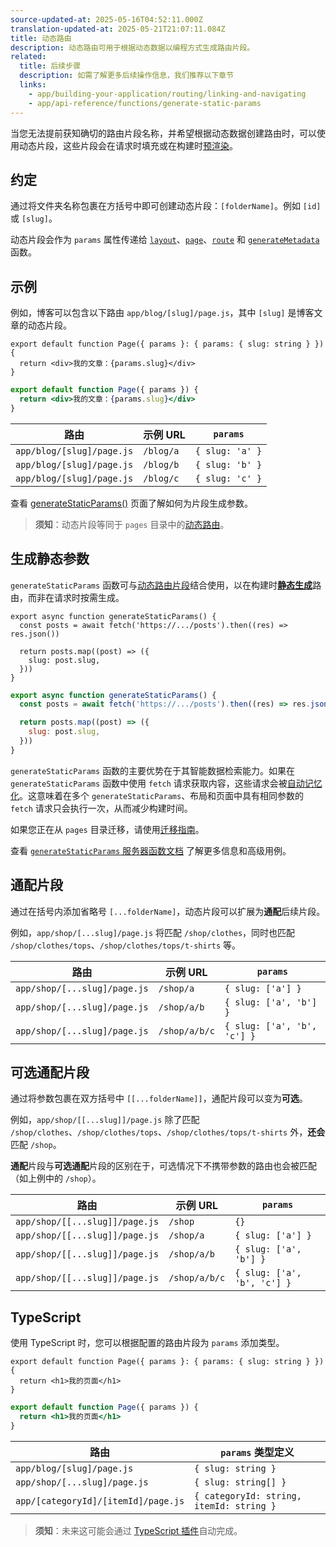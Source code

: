 ```yaml
---
source-updated-at: 2025-05-16T04:52:11.000Z
translation-updated-at: 2025-05-21T21:07:11.084Z
title: 动态路由
description: 动态路由可用于根据动态数据以编程方式生成路由片段。
related:
  title: 后续步骤
  description: 如需了解更多后续操作信息，我们推荐以下章节
  links:
    - app/building-your-application/routing/linking-and-navigating
    - app/api-reference/functions/generate-static-params
---
```


当您无法提前获知确切的路由片段名称，并希望根据动态数据创建路由时，可以使用动态片段，这些片段会在请求时填充或在构建时[预渲染](#generating-static-params)。

## 约定

通过将文件夹名称包裹在方括号中即可创建动态片段：`[folderName]`。例如 `[id]` 或 `[slug]`。

动态片段会作为 `params` 属性传递给 [`layout`](/docs/app/api-reference/file-conventions/layout)、[`page`](/docs/app/api-reference/file-conventions/page)、[`route`](/docs/app/building-your-application/routing/route-handlers) 和 [`generateMetadata`](/docs/app/api-reference/functions/generate-metadata#generatemetadata-function) 函数。

## 示例

例如，博客可以包含以下路由 `app/blog/[slug]/page.js`，其中 `[slug]` 是博客文章的动态片段。

```tsx filename="app/blog/[slug]/page.tsx" switcher
export default function Page({ params }: { params: { slug: string } }) {
  return <div>我的文章：{params.slug}</div>
}
```

```jsx filename="app/blog/[slug]/page.js" switcher
export default function Page({ params }) {
  return <div>我的文章：{params.slug}</div>
}
```

| 路由                      | 示例 URL    | `params`        |
| ------------------------- | ----------- | --------------- |
| `app/blog/[slug]/page.js` | `/blog/a`   | `{ slug: 'a' }` |
| `app/blog/[slug]/page.js` | `/blog/b`   | `{ slug: 'b' }` |
| `app/blog/[slug]/page.js` | `/blog/c`   | `{ slug: 'c' }` |

查看 [generateStaticParams()](#generating-static-params) 页面了解如何为片段生成参数。

> **须知**：动态片段等同于 `pages` 目录中的[动态路由](/docs/app/building-your-application/routing/dynamic-routes)。

## 生成静态参数

`generateStaticParams` 函数可与[动态路由片段](/docs/app/building-your-application/routing/dynamic-routes)结合使用，以在构建时[**静态生成**](/docs/app/building-your-application/rendering/server-components#static-rendering-default)路由，而非在请求时按需生成。

```tsx filename="app/blog/[slug]/page.tsx" switcher
export async function generateStaticParams() {
  const posts = await fetch('https://.../posts').then((res) => res.json())

  return posts.map((post) => ({
    slug: post.slug,
  }))
}
```

```jsx filename="app/blog/[slug]/page.js" switcher
export async function generateStaticParams() {
  const posts = await fetch('https://.../posts').then((res) => res.json())

  return posts.map((post) => ({
    slug: post.slug,
  }))
}
```

`generateStaticParams` 函数的主要优势在于其智能数据检索能力。如果在 `generateStaticParams` 函数中使用 `fetch` 请求获取内容，这些请求会被[自动记忆化](/docs/app/building-your-application/caching#request-memoization)。这意味着在多个 `generateStaticParams`、布局和页面中具有相同参数的 `fetch` 请求只会执行一次，从而减少构建时间。

如果您正在从 `pages` 目录迁移，请使用[迁移指南](/docs/app/building-your-application/upgrading/app-router-migration#dynamic-paths-getstaticpaths)。

查看 [`generateStaticParams` 服务器函数文档](/docs/app/api-reference/functions/generate-static-params) 了解更多信息和高级用例。

## 通配片段

通过在括号内添加省略号 `[...folderName]`，动态片段可以扩展为**通配**后续片段。

例如，`app/shop/[...slug]/page.js` 将匹配 `/shop/clothes`，同时也匹配 `/shop/clothes/tops`、`/shop/clothes/tops/t-shirts` 等。

| 路由                        | 示例 URL      | `params`                    |
| ---------------------------- | ------------- | --------------------------- |
| `app/shop/[...slug]/page.js` | `/shop/a`     | `{ slug: ['a'] }`           |
| `app/shop/[...slug]/page.js` | `/shop/a/b`   | `{ slug: ['a', 'b'] }`      |
| `app/shop/[...slug]/page.js` | `/shop/a/b/c` | `{ slug: ['a', 'b', 'c'] }` |

## 可选通配片段

通过将参数包裹在双方括号中 `[[...folderName]]`，通配片段可以变为**可选**。

例如，`app/shop/[[...slug]]/page.js` 除了匹配 `/shop/clothes`、`/shop/clothes/tops`、`/shop/clothes/tops/t-shirts` 外，**还会**匹配 `/shop`。

**通配**片段与**可选通配**片段的区别在于，可选情况下不携带参数的路由也会被匹配（如上例中的 `/shop`）。

| 路由                          | 示例 URL      | `params`                    |
| ------------------------------ | ------------- | --------------------------- |
| `app/shop/[[...slug]]/page.js` | `/shop`       | `{}`                        |
| `app/shop/[[...slug]]/page.js` | `/shop/a`     | `{ slug: ['a'] }`           |
| `app/shop/[[...slug]]/page.js` | `/shop/a/b`   | `{ slug: ['a', 'b'] }`      |
| `app/shop/[[...slug]]/page.js` | `/shop/a/b/c` | `{ slug: ['a', 'b', 'c'] }` |

## TypeScript

使用 TypeScript 时，您可以根据配置的路由片段为 `params` 添加类型。

```tsx filename="app/blog/[slug]/page.tsx" switcher
export default function Page({ params }: { params: { slug: string } }) {
  return <h1>我的页面</h1>
}
```

```jsx filename="app/blog/[slug]/page.js" switcher
export default function Page({ params }) {
  return <h1>我的页面</h1>
}
```

| 路由                               | `params` 类型定义                 |
| ----------------------------------- | ---------------------------------------- |
| `app/blog/[slug]/page.js`           | `{ slug: string }`                       |
| `app/shop/[...slug]/page.js`        | `{ slug: string[] }`                     |
| `app/[categoryId]/[itemId]/page.js` | `{ categoryId: string, itemId: string }` |

> **须知**：未来这可能会通过 [TypeScript 插件](/docs/app/building-your-application/configuring/typescript#typescript-plugin)自动完成。